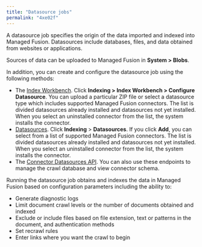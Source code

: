 ```yaml
---
title: "Datasource jobs"
permalink: "4xe02f"
---
```


A datasource job specifies the origin of the data imported and indexed into Managed Fusion. Datasources include databases, files, and data obtained from websites or applications.

Sources of data can be uploaded to Managed Fusion in **System > Blobs**.

In addition, you can create and configure the datasource job using the following methods:

* The [Index Workbench](/managed-fusion/5.9/g4oud0/index-workbench). Click **Indexing > Index Workbench > Configure Datasource**. You can upload a particular ZIP file or select a datasource type which includes supported Managed Fusion connectors. The list is divided datasources already installed and datasources not yet installed. When you select an uninstalled connector from the list, the system installs the connector.
* [Datasources](/fusion-connectors/31/datasources). Click **Indexing** > **Datasources**. If you click **Add**, you can select from a list of supported Managed Fusion connectors. The list is divided datasources already installed and datasources not yet installed. When you select an uninstalled connector from the list, the system installs the connector.
* The [Connector Datasources API](/managed-fusion/5.9/kwpz3n/connector-datasources-api). You can also use these endpoints to manage the crawl database and view connector schema.

Running the datasource job obtains and indexes the data in Managed Fusion based on configuration parameters including the ability to:

* Generate diagnostic logs
* Limit document crawl levels or the number of documents obtained and indexed
* Exclude or include files based on file extension, text or patterns in the document, and authentication methods
* Set recrawl rules
* Enter links where you want the crawl to begin